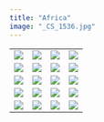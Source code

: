 ```yaml
---
title: "Africa"
image: "_CS_1536.jpg"
---
```


|                   |                   |                     |                     |
|------------------|------------------|------------------|------------------|
| ![](_CS_1536.jpg) | ![](ML1_1489.jpg) | ![](ML1_0280.jpg)   | ![](_CS_8113-2.jpg) |
| ![](_CS_1508.jpg) | ![](ML1_0558.JPG) | ![](ML1_1780.JPG)   | ![](ML1_0943.jpg)   |
| ![](ML1_1137.jpg) | ![](_CS_0023.JPG) | ![](_CS_0583.JPG)   | ![](_CS_7746-3.jpg) |
| ![](ML1_1062.JPG) | ![](ML1_9642.jpg) | ![](ML1_0301.jpg)   | ![](_CS_1250.JPG)   |
| ![](ML1_0245.JPG) | ![](ML1_0143.jpg) | ![](_CS_8284-2.jpg) | ![](ML1_0843.JPG)   |
